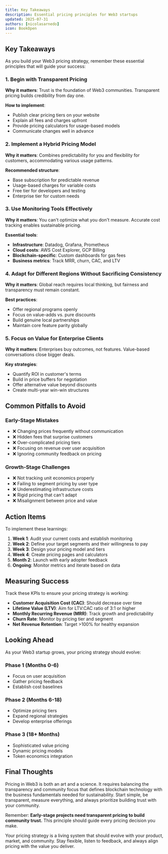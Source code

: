 ```yaml
---
title: Key Takeaways
description: Essential pricing principles for Web3 startups
updated: 2025-07-31
authors: [nicolasarnedo]
icon: BookOpen
---
```


## Key Takeaways

As you build your Web3 pricing strategy, remember these essential principles that will guide your success:

### 1. Begin with Transparent Pricing

**Why it matters**: Trust is the foundation of Web3 communities. Transparent pricing builds credibility from day one.

**How to implement**:
- Publish clear pricing tiers on your website
- Explain all fees and charges upfront
- Provide pricing calculators for usage-based models
- Communicate changes well in advance

### 2. Implement a Hybrid Pricing Model

**Why it matters**: Combines predictability for you and flexibility for customers, accommodating various usage patterns.

**Recommended structure**:
- Base subscription for predictable revenue
- Usage-based charges for variable costs
- Free tier for developers and testing
- Enterprise tier for custom needs

### 3. Use Monitoring Tools Effectively

**Why it matters**: You can't optimize what you don't measure. Accurate cost tracking enables sustainable pricing.

**Essential tools**:
- **Infrastructure**: Datadog, Grafana, Prometheus
- **Cloud costs**: AWS Cost Explorer, GCP Billing
- **Blockchain-specific**: Custom dashboards for gas fees
- **Business metrics**: Track MRR, churn, CAC, and LTV

### 4. Adapt for Different Regions Without Sacrificing Consistency

**Why it matters**: Global reach requires local thinking, but fairness and transparency must remain constant.

**Best practices**:
- Offer regional programs openly
- Focus on value-adds vs. pure discounts
- Build genuine local partnerships
- Maintain core feature parity globally

### 5. Focus on Value for Enterprise Clients

**Why it matters**: Enterprises buy outcomes, not features. Value-based conversations close bigger deals.

**Key strategies**:
- Quantify ROI in customer's terms
- Build in price buffers for negotiation
- Offer alternative value beyond discounts
- Create multi-year win-win structures

## Common Pitfalls to Avoid

### Early-Stage Mistakes
- ❌ Changing prices frequently without communication
- ❌ Hidden fees that surprise customers
- ❌ Over-complicated pricing tiers
- ❌ Focusing on revenue over user acquisition
- ❌ Ignoring community feedback on pricing

### Growth-Stage Challenges
- ❌ Not tracking unit economics properly
- ❌ Failing to segment pricing by user type
- ❌ Underestimating infrastructure costs
- ❌ Rigid pricing that can't adapt
- ❌ Misalignment between price and value

## Action Items

To implement these learnings:

1. **Week 1**: Audit your current costs and establish monitoring
2. **Week 2**: Define your target segments and their willingness to pay
3. **Week 3**: Design your pricing model and tiers
4. **Week 4**: Create pricing pages and calculators
5. **Month 2**: Launch with early adopter feedback
6. **Ongoing**: Monitor metrics and iterate based on data

## Measuring Success

Track these KPIs to ensure your pricing strategy is working:

- **Customer Acquisition Cost (CAC)**: Should decrease over time
- **Lifetime Value (LTV)**: Aim for LTV:CAC ratio of 3:1 or higher
- **Monthly Recurring Revenue (MRR)**: Track growth and predictability
- **Churn Rate**: Monitor by pricing tier and segment
- **Net Revenue Retention**: Target >100% for healthy expansion

## Looking Ahead

As your Web3 startup grows, your pricing strategy should evolve:

### Phase 1 (Months 0-6)
- Focus on user acquisition
- Gather pricing feedback
- Establish cost baselines

### Phase 2 (Months 6-18)
- Optimize pricing tiers
- Expand regional strategies
- Develop enterprise offerings

### Phase 3 (18+ Months)
- Sophisticated value pricing
- Dynamic pricing models
- Token economics integration

## Final Thoughts

Pricing in Web3 is both an art and a science. It requires balancing the transparency and community focus that defines blockchain technology with the business fundamentals needed for sustainability. Start simple, be transparent, measure everything, and always prioritize building trust with your community.

Remember: **Early-stage projects need transparent pricing to build community trust.** This principle should guide every pricing decision you make.

Your pricing strategy is a living system that should evolve with your product, market, and community. Stay flexible, listen to feedback, and always align pricing with the value you deliver.
